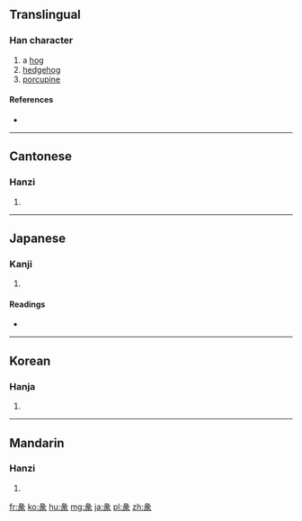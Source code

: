==Translingual==

===Han character===
{{Han char|rn=58|rad=彐|as=06|sn=9|four=2723<sub>2</sub>|canj=女弓一人 (VNMO)|ids=⿱[[彑]][[𧰨]]}}

# a [[hog]]
# [[hedgehog]]
# [[porcupine]]

====References====
* {{Han ref|kx=0362.120|dkj=09920|dj=0680.260|hdz=20961.060|uh=5F56|ud=24406|bh=CEBD|bd=52925}}

----

==Cantonese==

===Hanzi===
{{yue-hanzi|jyut=[[teon3]], [[teon5]]|y=teun3, teun5}}

# {{defn|lang=yue|sort=彐06}}

----

==Japanese==

===Kanji===
{{ja-kanji|grade=|rs=彐06}}

# {{defn|lang=ja|sort=彐06}}

====Readings====
* {{ja-readings|on=[[たん]] (tan), [[し]] (shi)|kun=[[とく]] (toku)}}

----

==Korean==

===Hanja===
{{ko-hanja|hangeul=단|eumhun=|rv=dan|mr=tan|y=tan}}

# {{defn|lang=ko|sort=彐06}}

----

==Mandarin==

===Hanzi===
{{cmn-hanzi|pin=[[tuàn]] ([[tuan4]]), [[suì]] ([[sui4]])|wg=t'uan<sup>4</sup>, sui<sup>4</sup>}}

# {{defn|lang=cmn|sort=彐06}}

[[fr:彖]]
[[ko:彖]]
[[hu:彖]]
[[mg:彖]]
[[ja:彖]]
[[pl:彖]]
[[zh:彖]]